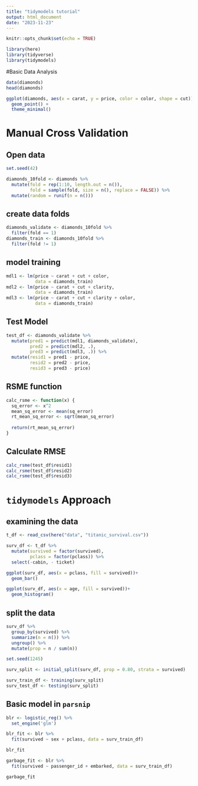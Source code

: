 ```yaml
---
title: "tidymodels tutorial"
output: html_document
date: "2023-11-23"
---
```


```r
knitr::opts_chunk$set(echo = TRUE)

library(here)
library(tidyverse)
library(tidymodels)
```

#Basic Data Analysis

```r
data(diamonds)
head(diamonds)

ggplot(diamonds, aes(x = carat, y = price, color = color, shape = cut)) +
  geom_point() +
  theme_minimal()
```

# Manual Cross Validation

## Open data

```r
set.seed(42)

diamonds_10fold <- diamonds %>% 
  mutate(fold = rep(1:10, length.out = n()),
         fold = sample(fold, size = n(), replace = FALSE)) %>% 
  mutate(random = runif(n = n()))
```

## create data folds

```r
diamonds_validate <- diamonds_10fold %>% 
  filter(fold == 1)
diamonds_train <- diamonds_10fold %>% 
  filter(fold != 1)
```

## model training

```r
mdl1 <- lm(price ~ carat + cut + color,
           data = diamonds_train)
mdl2 <- lm(price ~ carat + cut + clarity, 
           data = diamonds_train)
mdl3 <- lm(price ~ carat + cut + clarity + color,
           data = diamonds_train)
```

## Test Model

```r
test_df <- diamonds_validate %>% 
  mutate(pred1 = predict(mdl1, diamonds_validate),
         pred2 = predict(mdl2, .),
         pred3 = predict(mdl3, .)) %>% 
  mutate(resid1 = pred1 - price,
         resid2 = pred2 - price,
         resid3 = pred3 - price)
```

## RSME function

```r
calc_rsme <- function(x) {
  sq_error <- x^2
  mean_sq_error <- mean(sq_error)
  rt_mean_sq_error <- sqrt(mean_sq_error)
  
  return(rt_mean_sq_error)
}
```

## Calculate RMSE

```r
calc_rsme(test_df$resid1)
calc_rsme(test_df$resid2)
calc_rsme(test_df$resid3)
```

# `tidymodels` Approach

## examining the data

```r
t_df <- read_csv(here("data", "titanic_survival.csv"))

surv_df <- t_df %>% 
  mutate(survived = factor(survived),
         pclass = factor(pclass)) %>% 
  select(-cabin, - ticket)

ggplot(surv_df, aes(x = pclass, fill = survived))+
  geom_bar()

ggplot(surv_df, aes(x = age, fill = survived))+
  geom_histogram()
```

## split the data

```r
surv_df %>% 
  group_by(survived) %>% 
  summarize(n = n()) %>% 
  ungroup() %>% 
  mutate(prop = n / sum(n))

set.seed(1245)

surv_split <- initial_split(surv_df, prop = 0.80, strata = survived)

surv_train_df <- training(surv_split)
surv_test_df <- testing(surv_split)
```

## Basic model in `parsnip` 

```r
blr <- logistic_reg() %>% 
  set_engine('glm')

blr_fit <- blr %>% 
  fit(survived ~ sex + pclass, data = surv_train_df)

blr_fit

garbage_fit <- blr %>% 
  fit(survived ~ passenger_id + embarked, data = surv_train_df)

garbage_fit

```

